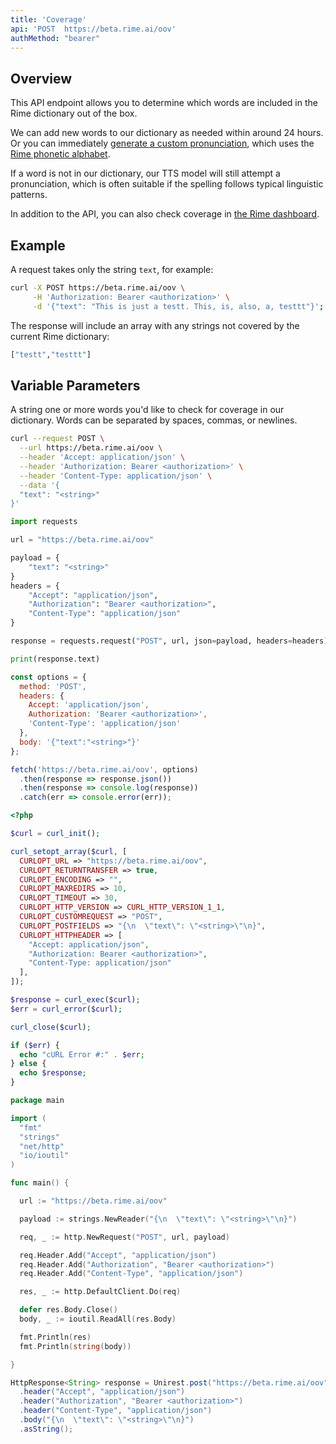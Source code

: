 ```yaml
---
title: 'Coverage'
api: 'POST  https://beta.rime.ai/oov'
authMethod: "bearer"
---
```


## Overview

This API endpoint allows you to determine which words are included in the Rime dictionary out of the box. 

We can add new words to our dictionary as needed within around 24 hours. Or you can immediately [generate a custom pronunciation](//api-reference/custom-pronunciation), which uses the [Rime phonetic alphabet](//api-reference/custom-pronunciation#rimes-phonetic-alphabet).

If a word is not in our dictionary, our TTS model will still attempt a pronunciation, which is often suitable if the spelling follows typical linguistic patterns.

In addition to the API, you can also check coverage in [the Rime dashboard](/api-reference/custom-pronunciation#check-coverage).

## Example

A request takes only the string `text`, for example:

```bash
curl -X POST https://beta.rime.ai/oov \
     -H 'Authorization: Bearer <authorization>' \
     -d '{"text": "This is just a testt. This, is, also, a, testtt"}';
```

The response will include an array with any strings not covered by the current Rime dictionary:

```bash
["testt","testtt"]
```

## Variable Parameters

<ParamField body="text" type="string" required>
  A string one or more words you'd like to check for coverage in our dictionary. Words can be separated by spaces, commas, or newlines. 
</ParamField>

<RequestExample>

```bash cURL
curl --request POST \
  --url https://beta.rime.ai/oov \
  --header 'Accept: application/json' \
  --header 'Authorization: Bearer <authorization>' \
  --header 'Content-Type: application/json' \
  --data '{
  "text": "<string>"
}'
```

```python Python
import requests

url = "https://beta.rime.ai/oov"

payload = {
    "text": "<string>"
}
headers = {
    "Accept": "application/json",
    "Authorization": "Bearer <authorization>",
    "Content-Type": "application/json"
}

response = requests.request("POST", url, json=payload, headers=headers)

print(response.text)
```

```javascript JavaScript
const options = {
  method: 'POST',
  headers: {
    Accept: 'application/json',
    Authorization: 'Bearer <authorization>',
    'Content-Type': 'application/json'
  },
  body: '{"text":"<string>"}'
};

fetch('https://beta.rime.ai/oov', options)
  .then(response => response.json())
  .then(response => console.log(response))
  .catch(err => console.error(err));
```

```php PHP
<?php

$curl = curl_init();

curl_setopt_array($curl, [
  CURLOPT_URL => "https://beta.rime.ai/oov",
  CURLOPT_RETURNTRANSFER => true,
  CURLOPT_ENCODING => "",
  CURLOPT_MAXREDIRS => 10,
  CURLOPT_TIMEOUT => 30,
  CURLOPT_HTTP_VERSION => CURL_HTTP_VERSION_1_1,
  CURLOPT_CUSTOMREQUEST => "POST",
  CURLOPT_POSTFIELDS => "{\n  \"text\": \"<string>\"\n}",
  CURLOPT_HTTPHEADER => [
    "Accept: application/json",
    "Authorization: Bearer <authorization>",
    "Content-Type: application/json"
  ],
]);

$response = curl_exec($curl);
$err = curl_error($curl);

curl_close($curl);

if ($err) {
  echo "cURL Error #:" . $err;
} else {
  echo $response;
}
```

```go Go
package main

import (
  "fmt"
  "strings"
  "net/http"
  "io/ioutil"
)

func main() {

  url := "https://beta.rime.ai/oov"

  payload := strings.NewReader("{\n  \"text\": \"<string>\"\n}")

  req, _ := http.NewRequest("POST", url, payload)

  req.Header.Add("Accept", "application/json")
  req.Header.Add("Authorization", "Bearer <authorization>")
  req.Header.Add("Content-Type", "application/json")

  res, _ := http.DefaultClient.Do(req)

  defer res.Body.Close()
  body, _ := ioutil.ReadAll(res.Body)

  fmt.Println(res)
  fmt.Println(string(body))

}
```

```java Java
HttpResponse<String> response = Unirest.post("https://beta.rime.ai/oov")
  .header("Accept", "application/json")
  .header("Authorization", "Bearer <authorization>")
  .header("Content-Type", "application/json")
  .body("{\n  \"text\": \"<string>\"\n}")
  .asString();
```

</RequestExample>
